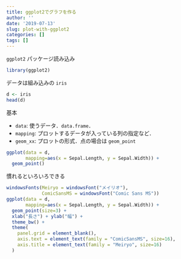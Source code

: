 ```yaml
---
title: ggplot2でグラフを作る
author: ''
date: '2019-07-13'
slug: plot-with-ggplot2
categories: []
tags: []
---
```


`ggplot2` パッケージ読み込み

```r
library(ggplot2)
```

データは組み込みの `iris`

```r
d <- iris
head(d)
```

基本

* `data`: 使うデータ．`data.frame`． 
* `mapping`: プロットするデータが入っている列の指定など．
* `geom_xx`: プロットの形式．点の場合は `geom_point`

```r
ggplot(data = d, 
       mapping=aes(x = Sepal.Length, y = Sepal.Width)) + 
  geom_point()
```

慣れるといろいろできる

```r
windowsFonts(Meiryo = windowsFont("メイリオ"), 
             ComicSansMS = windowsFont("Comic Sans MS"))
ggplot(data = d, 
       mapping=aes(x = Sepal.Length, y = Sepal.Width)) + 
  geom_point(size=3) + 
  xlab("長さ") + ylab("幅") + 
  theme_bw() + 
  theme(
    panel.grid = element_blank(), 
    axis.text = element_text(family = "ComicSansMS", size=16), 
    axis.title = element_text(family = "Meiryo", size=16)
  )
```